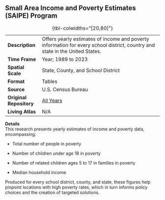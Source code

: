 ## Small Area Income and Poverty Estimates (SAIPE) Program

|                         |                                                                                                                              |
|----------------|--------------------------------------------------------|
| **Description**         | Offers yearly estimates of income and poverty information for every school district, country and state in the United States. |
| **Time Frame**          | Year; 1989 to 2023                                                                                                           |
| **Spatial Scale**       | State, County, and School District                                                                                           |
| **Format**              | Tables                                                                                                                       |
| **Source**              | U.S. Census Bureau                                                                                                           |
| **Original Repository** | [All Years](https://www.census.gov/programs-surveys/saipe/data/datasets.All.List_1743592724.html#list-tab-List_1743592724)   |
| **Living Atlas**        | N/A                                                                                                                          |

: {tbl-colwidths="\[20,80\]"}

**Details**\
This research presents yearly estimates of income and poverty data, encompassing: 

-   Total number of people in poverty

-   Number of children under age 18 in poverty

-   Number of related children ages 5 to 17 in families in poverty 

-   Median household income

Produced for every school district, county, and state, these figures help pinpoint locations with high poverty rates, which in turn informs policy choices and the creation of targeted solutions.